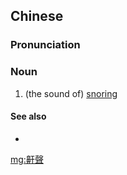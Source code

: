 {{also|鼾声}}
==Chinese==
{{zh-forms|s=鼾声}}

===Pronunciation===
{{zh-pron
|m=hānshēng
|c=hon4 seng1
|cat=n
}}

===Noun===
{{zh-noun}}

# (the sound of) [[snoring]]
#: {{zh-x|我 煩 透 了 他 的 鼾聲。|I'm sick of his '''snoring'''.}}

====See also====
* {{zh-l|打鼾}}

[[mg:鼾聲]]